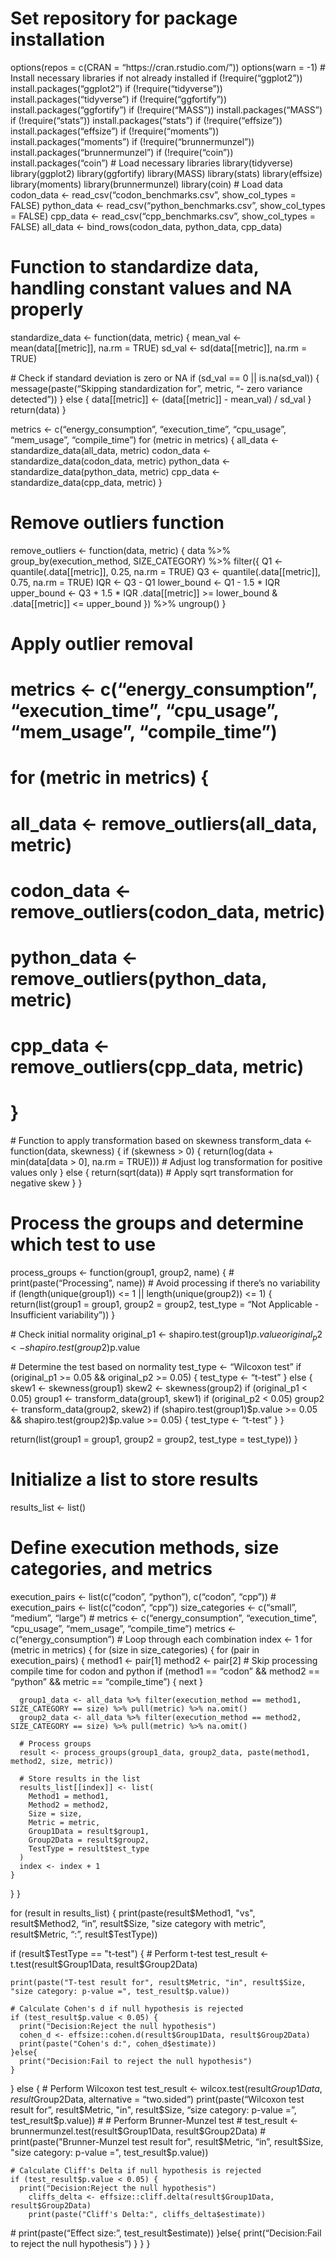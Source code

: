 # Set repository for package installation
options(repos = c(CRAN = "https://cran.rstudio.com/"))
options(warn = -1)
# Install necessary libraries if not already installed
if (!require("ggplot2")) install.packages("ggplot2")
if (!require("tidyverse")) install.packages("tidyverse")
if (!require("ggfortify")) install.packages("ggfortify")
if (!require("MASS")) install.packages("MASS")
if (!require("stats")) install.packages("stats")
if (!require("effsize")) install.packages("effsize")
if (!require("moments")) install.packages("moments")
if (!require("brunnermunzel")) install.packages("brunnermunzel")
if (!require("coin")) install.packages("coin")
# Load necessary libraries
library(tidyverse)
library(ggplot2)
library(ggfortify)
library(MASS)
library(stats)
library(effsize) 
library(moments) 
library(brunnermunzel)
library(coin)
# Load data
codon_data <- read_csv("codon_benchmarks.csv", show_col_types = FALSE)
python_data <- read_csv("python_benchmarks.csv", show_col_types = FALSE)
cpp_data <- read_csv("cpp_benchmarks.csv", show_col_types = FALSE)
all_data <- bind_rows(codon_data, python_data, cpp_data)


# Function to standardize data, handling constant values and NA properly
standardize_data <- function(data, metric) {
  mean_val <- mean(data[[metric]], na.rm = TRUE)
  sd_val <- sd(data[[metric]], na.rm = TRUE)
  
  # Check if standard deviation is zero or NA
  if (sd_val == 0 || is.na(sd_val)) {
    message(paste("Skipping standardization for", metric, "- zero variance detected"))
  } else {
    data[[metric]] <- (data[[metric]] - mean_val) / sd_val
  }
  return(data)
}

metrics <- c("energy_consumption", "execution_time", "cpu_usage", "mem_usage", "compile_time")
for (metric in metrics) {
  all_data <- standardize_data(all_data, metric)
  codon_data <- standardize_data(codon_data, metric)
  python_data <- standardize_data(python_data, metric)
  cpp_data <- standardize_data(cpp_data, metric)
}

# Remove outliers function
remove_outliers <- function(data, metric) {
  data %>%
    group_by(execution_method, SIZE_CATEGORY) %>%
    filter({
      Q1 <- quantile(.data[[metric]], 0.25, na.rm = TRUE)
      Q3 <- quantile(.data[[metric]], 0.75, na.rm = TRUE)
      IQR <- Q3 - Q1
      lower_bound <- Q1 - 1.5 * IQR
      upper_bound <- Q3 + 1.5 * IQR
      .data[[metric]] >= lower_bound & .data[[metric]] <= upper_bound
    }) %>%
    ungroup()
}


# Apply outlier removal
# metrics <- c("energy_consumption", "execution_time", "cpu_usage", "mem_usage", "compile_time")
# for (metric in metrics) {
#  all_data <- remove_outliers(all_data, metric)
#  codon_data <- remove_outliers(codon_data, metric)
#  python_data <- remove_outliers(python_data, metric)
#  cpp_data <- remove_outliers(cpp_data, metric)
# }

 # Function to apply transformation based on skewness
transform_data <- function(data, skewness) {
  if (skewness > 0) {
    return(log(data + min(data[data > 0], na.rm = TRUE)))  # Adjust log transformation for positive values only
  } else {
    return(sqrt(data))  # Apply sqrt transformation for negative skew
  }
}

# Process the groups and determine which test to use
process_groups <- function(group1, group2, name) {
  # print(paste("Processing", name))
  # Avoid processing if there's no variability
  if (length(unique(group1)) <= 1 || length(unique(group2)) <= 1) {
    return(list(group1 = group1, group2 = group2, test_type = "Not Applicable - Insufficient variability"))
  }

  # Check initial normality
  original_p1 <- shapiro.test(group1)$p.value
  original_p2 <- shapiro.test(group2)$p.value

  # Determine the test based on normality
  test_type <- "Wilcoxon test"
  if (original_p1 >= 0.05 && original_p2 >= 0.05) {
    test_type <- "t-test"
  } else {
    skew1 <- skewness(group1)
    skew2 <- skewness(group2)
    if (original_p1 < 0.05) group1 <- transform_data(group1, skew1)
    if (original_p2 < 0.05) group2 <- transform_data(group2, skew2)
    if (shapiro.test(group1)$p.value >= 0.05 && shapiro.test(group2)$p.value >= 0.05) {
      test_type <- "t-test"
    }
  }

  return(list(group1 = group1, group2 = group2, test_type = test_type))
}



# Initialize a list to store results
results_list <- list()

# Define execution methods, size categories, and metrics
execution_pairs <- list(c("codon", "python"), c("codon", "cpp"))
# execution_pairs <- list(c("codon", "cpp"))
size_categories <- c("small", "medium", "large")
# metrics <- c("energy_consumption", "execution_time", "cpu_usage", "mem_usage", "compile_time")
metrics <- c("energy_consumption")
# Loop through each combination
index <- 1
for (metric in metrics) {
  for (size in size_categories) {
    for (pair in execution_pairs) {
      method1 <- pair[1]
      method2 <- pair[2]
      # Skip processing compile time for codon and python
      if (method1 == "codon" && method2 == "python" && metric == "compile_time") {
        next
      }

      group1_data <- all_data %>% filter(execution_method == method1, SIZE_CATEGORY == size) %>% pull(metric) %>% na.omit()
      group2_data <- all_data %>% filter(execution_method == method2, SIZE_CATEGORY == size) %>% pull(metric) %>% na.omit()
      
      # Process groups
      result <- process_groups(group1_data, group2_data, paste(method1, method2, size, metric))
      
      # Store results in the list
      results_list[[index]] <- list(
        Method1 = method1,
        Method2 = method2,
        Size = size,
        Metric = metric,
        Group1Data = result$group1,
        Group2Data = result$group2,
        TestType = result$test_type
      )
      index <- index + 1
    }
  }
}

for (result in results_list) {
  print(paste(result$Method1, "vs", result$Method2, "in", result$Size, "size category with metric", result$Metric, ":", result$TestType))
  
   if (result$TestType == "t-test") {
    # Perform t-test
    test_result <- t.test(result$Group1Data, result$Group2Data)
 
    print(paste("T-test result for", result$Metric, "in", result$Size, "size category: p-value =", test_result$p.value))
    
    # Calculate Cohen's d if null hypothesis is rejected
    if (test_result$p.value < 0.05) {
      print("Decision:Reject the null hypothesis")
      cohen_d <- effsize::cohen.d(result$Group1Data, result$Group2Data)
      print(paste("Cohen's d:", cohen_d$estimate))
    }else{
      print("Decision:Fail to reject the null hypothesis") 
    }
   } else {
    # Perform Wilcoxon test
     test_result <- wilcox.test(result$Group1Data, result$Group2Data, alternative = "two.sided")
     print(paste("Wilcoxon test result for", result$Metric, "in", result$Size, "size category: p-value =", test_result$p.value))
  #  # Perform Brunner-Munzel test
  #  test_result <- brunnermunzel.test(result$Group1Data, result$Group2Data)
  #  print(paste("Brunner-Munzel test result for", result$Metric, "in", result$Size, "size category: p-value =", test_result$p.value))
 
    # Calculate Cliff's Delta if null hypothesis is rejected
    if (test_result$p.value < 0.05) {
      print("Decision:Reject the null hypothesis")
        cliffs_delta <- effsize::cliff.delta(result$Group1Data, result$Group2Data)
        print(paste("Cliff's Delta:", cliffs_delta$estimate))
  #    print(paste("Effect size:", test_result$estimate))
    }else{
      print("Decision:Fail to reject the null hypothesis") 
    }
  }
}

